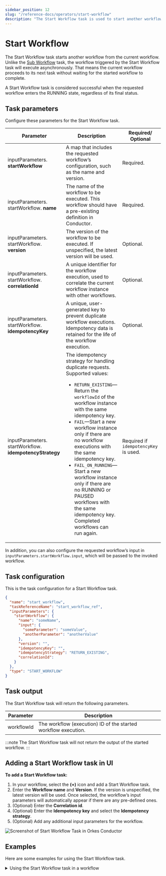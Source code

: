 ```yaml
---
sidebar_position: 12
slug: "/reference-docs/operators/start-workflow"
description: "The Start Workflow task is used to start another workflow from the current workflow."
---
```



# Start Workflow

The Start Workflow task starts another workflow from the current workflow. Unlike the [Sub Workflow](./sub-workflow) task, the workflow triggered by the Start Workflow task will execute asynchronously. That means the current workflow proceeds to its next task without waiting for the started workflow to complete.

A Start Workflow task is considered successful when the requested workflow enters the RUNNING state, regardless of its final status.

## Task parameters

Configure these parameters for the Start Workflow task.

| Parameter                                               | Description                                                                                                                                                                                                                                                                                                                                                                                                                                                                                      | Required/ Optional                    |
| ------------------------------------------------------- | ------------------------------------------------------------------------------------------------------------------------------------------------------------------------------------------------------------------------------------------------------------------------------------------------------------------------------------------------------------------------------------------------------------------------------------------------------------------------------------------------ | ------------------------------------- |
| inputParameters. **startWorkflow**                      | A map that includes the requested workflow’s configuration, such as the name and version.                                                                                                                                                                                                                                                                                                                                                                                                        | Required.                             |
| inputParameters. startWorkflow. **name**                | The name of the workflow to be executed. This workflow should have a pre-existing definition in Conductor.                                                                                                                                                                                                                                                                                                                                                                                       | Required.                             |
| inputParameters. startWorkflow. **version**             | The version of the workflow to be executed. If unspecified, the latest version will be used.                                                                                                                                                                                                                                                                                                                                                                                                     | Optional.                             |
| inputParameters. startWorkflow. **correlationId**       | A unique identifier for the workflow execution, used to correlate the current workflow instance with other workflows.                                                                                                                                                                                                                                                                                                                                                                            | Optional.                             |
| inputParameters. startWorkflow. **idempotencyKey**      | A unique, user-generated key to prevent duplicate workflow executions. Idempotency data is retained for the life of the workflow execution.                                                                                                                                                                                                                                                                                                                                                      | Optional.                             |
| inputParameters. startWorkflow. **idempotencyStrategy** | The idempotency strategy for handling duplicate requests. Supported values:<ul><li>`RETURN_EXISTING`—Return the `workflowId` of the workflow instance with the same idempotency key.</li> <li>`FAIL`—Start a new workflow instance only if there are no workflow executions with the same idempotency key.</li> <li>`FAIL_ON_RUNNING`—Start a new workflow instance only if there are no RUNNING or PAUSED workflows with the same idempotency key. Completed workflows can run again.</li></ul> | Required if `idempotencyKey` is used. |

In addition, you can also configure the requested workflow’s input in `inputParameters.startWorkflow.input`, which will be passed to the invoked workflow.

## Task configuration

This is the task configuration for a Start Workflow task.​

```json
{
  "name": "start_workflow",
  "taskReferenceName": "start_workflow_ref",
  "inputParameters": {
    "startWorkflow": {
      "name": "someName",
      "input": {
        "someParameter": "someValue",
        "anotherParameter": "anotherValue"
      },
      "version": "",
      "idempotencyKey": "",
      "idempotencyStrategy": "RETURN_EXISTING",
      "correlationId":
    }
  },
  "type": "START_WORKFLOW"
}
```

## Task output

The Start Workflow task will return the following parameters.

| Parameter  | Description                                        |
| ---------- | -------------------------------------------------- |
| workflowId | The workflow (execution) ID of the started workflow execution. |

:::note
The Start Workflow task will not return the output of the started workflow.
:::

## Adding a Start Workflow task in UI

**To add a Start Workflow task:**

1. In your workflow, select the **(+)** icon and add a Start Workflow task.
2. Enter the **Workflow name** and **Version**. If the version is unspecified, the latest version will be used.
   Once selected, the workflow’s input parameters will automatically appear if there are any pre-defined ones.
3. (Optional) Enter the **Correlation id**.
4. (Optional) Enter the **Idempotency key** and select the **Idempotency strategy**.
5. (Optional) Add any additional input parameters for the workflow.

<p><img src="/content/img/Task-References/start_workflow_task_reference.png" alt="Screenshot of Start Workflow Task in Orkes Conductor"/></p>

## Examples

Here are some examples for using the Start Workflow task.

<details>
<summary>Using the Start Workflow task in a workflow</summary>
<p>
To demonstrate the Start Workflow task, consider the following sample workflow. This example shows how to configure a workflow that starts another workflow.

```json
// workflow definition

{
  "name": "sample_start_workflow",
  "description": "Sample Workflow to start a new workflow.",
  "tasks": [
    {
      "name": "start",
      "taskReferenceName": "start_ref",
      "inputParameters": {
        "startWorkflow": {
          "name": "your_workflow_name_to_be_started",
          "version": 3,
          "input": {}
        }
      },
      "type": "START_WORKFLOW"
    }
  ]
}
```

In the Start Workflow task, the input parameters are defined as:

```json
"inputParameters": {
  "startWorkflow": {
    "name": "your_workflow_name_to_be_started",
    "version": 3
  }
},
```

This will start a workflow named “your_workflow_name_to_be_started”, with version 3.

The output shows the generated workflow (execution) ID of the started workflow.

```json
// task output

{
  "workflowId": "8ca4184e-6a52-11ed-aaf5-f62716e2ae41"
}
```

To find the newly started workflow execution, go to **Executions** > **Workflow** and search for the workflow containing the Start Workflow task. Select the workflow to view the execution and select the Start Workflow task. The task details Summary tab contains newly-started workflow (execution) ID.

<p align="center"><img src="/content/img/start-workflow-output-in-conductor.png" alt="Completed start workflow type" width="100%" height="auto" /></p>

Even if the started workflow is not completed, the main workflow will run to completion.

</p>
</details>

